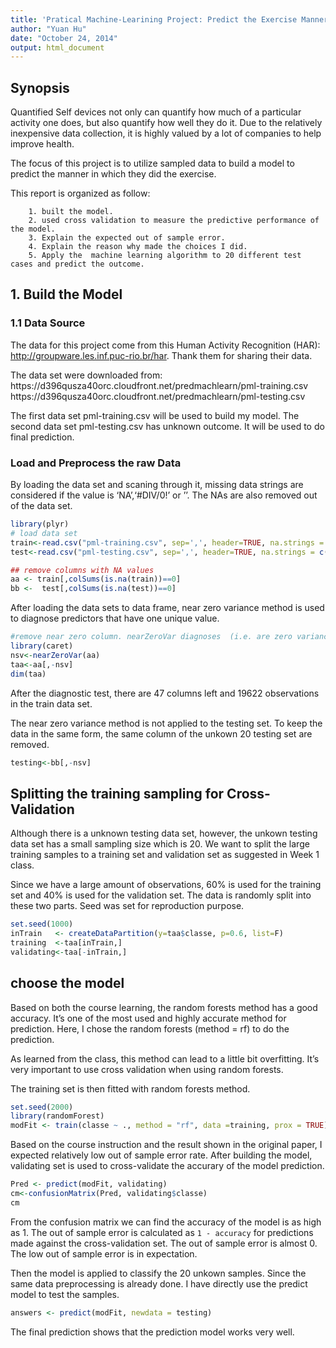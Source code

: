 ```yaml
---
title: 'Pratical Machine-Learining Project: Predict the Exercise Manner'
author: "Yuan Hu"
date: "October 24, 2014"
output: html_document
---
```


## Synopsis

Quantified Self devices not only can quantify how much of a particular activity one does, but also quantify how well they do it. Due to the relatively inexpensive data collection, it is highly valued by a lot of companies to help improve health.

The focus of this project is to utilize sampled data to build a model
to predict the manner in which they did the exercise.

This report is organized as follow:

        1. built the model.
        2. used cross validation to measure the predictive performance of the model.
        3. Explain the expected out of sample error.
        4. Explain the reason why made the choices I did.
        5. Apply the  machine learning algorithm to 20 different test cases and predict the outcome.



## 1. Build the Model


### 1.1 Data Source
The data for this project come from this Human Activity Recognition (HAR): [http://groupware.les.inf.puc-rio.br/har](http://groupware.les.inf.puc-rio.br/har). Thank them for sharing their data.

The data set were downloaded from:
https://d396qusza40orc.cloudfront.net/predmachlearn/pml-training.csv
https://d396qusza40orc.cloudfront.net/predmachlearn/pml-testing.csv

The first data set pml-training.csv will be used to build my model.
The second data set pml-testing.csv has unknown outcome. It will be used to do final prediction.

### Load and Preprocess the raw Data

By loading the data set and scaning through it, missing data strings are considered if the value is 'NA','#DIV/0!' or ''.
The NAs are also removed out of the data set.


```r
library(plyr)
# load data set
train<-read.csv("pml-training.csv", sep=',', header=TRUE, na.strings = c('NA','#DIV/0!',''))
test<-read.csv("pml-testing.csv", sep=',', header=TRUE, na.strings = c('NA','#DIV/0!',''))

## remove columns with NA values
aa <- train[,colSums(is.na(train))==0]
bb <-  test[,colSums(is.na(test))==0]
```

After loading the data sets to data frame, near zero variance method is used to diagnose predictors that have one unique value.


```r
#remove near zero column. nearZeroVar diagnoses  (i.e. are zero variance predictors)
library(caret)
nsv<-nearZeroVar(aa)
taa<-aa[,-nsv]
dim(taa)
```
After the diagnostic test,  there are 47 columns left and 19622 observations in the train data set.

The near zero variance method is not applied to the testing set. To keep the data in the same form, the same column of the unkown 20 testing set are removed.


```r
testing<-bb[,-nsv]
```


## Splitting the training sampling for Cross-Validation

Although there is a unknown testing data set, however, the unkown testing data set has a small sampling size which is 20. We want to split the large training samples to a training set and validation set as suggested in Week 1 class.


Since we have a large amount of observations, 60% is used for the training set and 40% is used for the validation set. The data is randomly split into these two parts. Seed was set for reproduction purpose.


```r
set.seed(1000)
inTrain   <- createDataPartition(y=taa$classe, p=0.6, list=F)
training  <-taa[inTrain,]
validating<-taa[-inTrain,]
```


## choose the model

Based on both the course learning,
the random forests method has a good accuracy. It's one of the most used and highly accurate method for prediction. 
Here, I chose the random forests (method = rf) to do the prediction.

As learned from the class, this method can lead to a little bit overfitting. It's very important to use cross validation when using random forests.



The training set is then fitted with random forests method.

```r
set.seed(2000)
library(randomForest)
modFit <- train(classe ~ ., method = "rf", data =training, prox = TRUE)
```


Based on the course instruction and the result shown in the original paper, I expected relatively low out of sample error rate. After building the model, validating set is used to cross-validate the accurary of the model prediction.


```r
Pred <- predict(modFit, validating)
cm<-confusionMatrix(Pred, validating$classe)
cm
```

From the confusion matrix we can find the accuracy of the model is as high as 1. 
The out of sample error is calculated as `1 - accuracy` for predictions made against the cross-validation set. The out of sample error is almost 0. 
The low out of sample error is in expectation.


Then the model is applied to classify the 20 unkown samples. Since the same data preprocessing is already done. I have directly use the predict model to test the samples.

```r
answers <- predict(modFit, newdata = testing)
```

The final prediction shows that the prediction model works very well.
